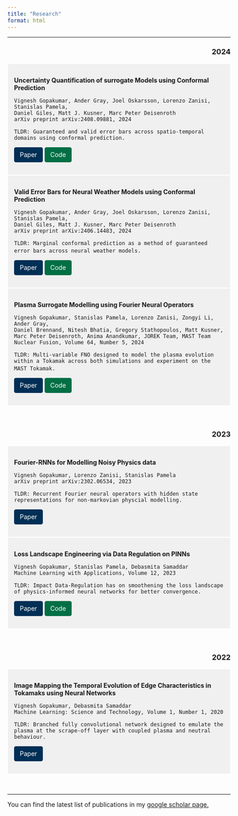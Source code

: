 ```yaml
---
title: "Research"
format: html
---
```

<style>
.btn {
  display: inline-block;
  padding: 6px 12px;
  margin-bottom: 0;
  font-size: 14px;
  font-weight: 400;
  line-height: 1.42857143;
  text-align: center;
  white-space: nowrap;
  vertical-align: middle;
  cursor: pointer;
  border: 1px solid transparent;
  border-radius: 4px;
  text-decoration: none;
}
.btn-paper {
  color: #fff;
  background-color: #002F56;
  border-color:  #002F56;
}
.btn-code {
  color: #fff;
  background-color: #006F45;
  border-color: #006F45;
}
.btn-presentation {
  color: #fff;
  background-color: #FCD12A;
  border-color: #FCD12A;
}
</style>


***

<div style="text-align: right;">
### 2024
</div>


::: {style="border: 1px solid white; padding: 1em; background-color: #f0f0f0;"}
**Uncertainty Quantification of surrogate Models using Conformal Prediction**

    Vignesh Gopakumar, Ander Gray, Joel Oskarsson, Lorenzo Zanisi, Stanislas Pamela,
    Daniel Giles, Matt J. Kusner, Marc Peter Deisenroth
    arXiv preprint arXiv:2408.09881, 2024
  `TLDR: Guaranteed and valid error bars across spatio-temporal domains using conformal prediction.` \

[<span class="btn btn-paper">Paper</span>](https://arxiv.org/abs/2408.09881) [<span class="btn btn-code">Code</span>](https://github.com/gitvicky/Spatio-Temporal-CP)
:::


::: {style="border: 1px solid white; padding: 1em; background-color: #f0f0f0;"}
**Valid Error Bars for Neural Weather Models using Conformal Prediction**

    Vignesh Gopakumar, Ander Gray, Joel Oskarsson, Lorenzo Zanisi, Stanislas Pamela, 
    Daniel Giles, Matt J. Kusner, Marc Peter Deisenroth
    arXiv preprint arXiv:2406.14483, 2024
  `TLDR: Marginal conformal prediction as a method of guaranteed error bars across neural weather models.` \ 

[<span class="btn btn-paper">Paper</span>](https://arxiv.org/abs/2406.14483) [<span class="btn btn-code">Code</span>](https://github.com/gitvicky/neural-lam-CP)
:::


::: {style="border: 1px solid white; padding: 1em; background-color: #f0f0f0;"}
**Plasma Surrogate Modelling using Fourier Neural Operators**

    Vignesh Gopakumar, Stanislas Pamela, Lorenzo Zanisi, Zongyi Li, Ander Gray, 
    Daniel Brennand, Nitesh Bhatia, Gregory Stathopoulos, Matt Kusner, 
    Marc Peter Deisenroth, Anima Anandkumar, JOREK Team, MAST Team
    Nuclear Fusion, Volume 64, Number 5, 2024
  `TLDR: Multi-variable FNO designed to model the plasma evolution within a Tokamak across both simulations and experiment on the MAST Tokamak.` \ 

[<span class="btn btn-paper">Paper</span>](https://iopscience.iop.org/article/10.1088/1741-4326/ad313a/meta) [<span class="btn btn-code">Code</span>](https://github.com/Plasma-FNO)
:::

<br>


<div style="text-align: right;">
### 2023
</div>


::: {style="border: 1px solid white; padding: 1em; background-color: #f0f0f0;"}
**Fourier-RNNs for Modelling Noisy Physics data**

    Vignesh Gopakumar, Lorenzo Zanisi, Stanislas Pamela
    arXiv preprint arXiv:2302.06534, 2023
  `TLDR: Recurrent Fourier neural operators with hidden state representations for non-markovian physcial modelling.` \

[<span class="btn btn-paper">Paper</span>](https://arxiv.org/abs/2302.06534)
:::


::: {style="border: 1px solid white; padding: 1em; background-color: #f0f0f0;"}
**Loss Landscape Engineering via Data Regulation on PINNs**

    Vignesh Gopakumar, Stanislas Pamela, Debasmita Samaddar
    Machine Learning with Applications, Volume 12, 2023
  `TLDR: Impact Data-Regulation has on smoothening the loss landscape of physics-informed neural networks for better convergence.` 

[<span class="btn btn-paper">Paper</span>](https://www.sciencedirect.com/science/article/pii/S2666827023000178) [<span class="btn btn-code">Code</span>](https://github.com/gitvicky/Loss_Landscape_PINNs)

:::


<br>


<div style="text-align: right;">
### 2022
</div>
::: {style="border: 1px solid white; padding: 1em; background-color: #f0f0f0;"}
**Image Mapping the Temporal Evolution of Edge Characteristics in Tokamaks using Neural Networks**

    Vignesh Gopakumar, Debasmita Samaddar
    Machine Learning: Science and Technology, Volume 1, Number 1, 2020
  `TLDR: Branched fully convolutional network designed to emulate the plasma at the scrape-off layer with coupled plasma and neutral behaviour.` \

[<span class="btn btn-paper">Paper</span>](https://iopscience.iop.org/article/10.1088/2632-2153/ab5639/meta) 
:::

<br>

***

You can find the latest list of publications in my [google scholar page.](https://scholar.google.com/citations?user=NQtqemwAAAAJ&hl=en)